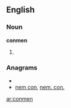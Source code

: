 ==English==

===Noun===
'''conmen'''

# {{plural of|[[conman]]}}

===Anagrams===
* {{alphagram|cemnno}}
* [[nem con#English|nem con]], [[nem. con.#English|nem. con.]]


[[ar:conmen]]
